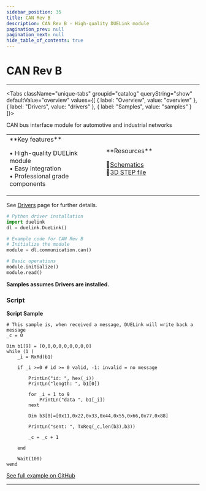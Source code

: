 ```yaml
---
sidebar_position: 35
title: CAN Rev B
description: CAN Rev B - High-quality DUELink module
pagination_prev: null
pagination_next: null
hide_table_of_contents: true
---
```



# CAN Rev B

<ImageSection 
  product="cmcan-b"
  tagline="High-quality DUELink module"
/>

---

<Tabs className="unique-tabs" groupid="catalog" queryString="show" defaultValue="overview"
  values={[
    {
        label: "Overview",
        value: "overview"
    },
    {
        label: "Drivers",
        value: "drivers"
    },
    {
        label: "Samples",
        value: "samples"
    }
]}>

<TabItem value="overview">

CAN bus interface module for automotive and industrial networks

<table><td width='50%'>
**Key features**

• High-quality DUELink module<br/>
• Easy integration<br/>
• Professional grade components<br/>

</td><td width='50%'>
**Resources**
 
📄[Schematics](/sch/gdl-cmcan-b.pdf)<br/>
🔩[3D STEP file](/3d/gdl-cmcan-b.step)<br/>
</td></table>

</TabItem>

<TabItem value="drivers">

See [Drivers](../../engine/drivers) page for further details.

```python
# Python driver installation
import duelink
dl = duelink.DueLink()

# Example code for CAN Rev B
# Initialize the module
module = dl.communication.can()

# Basic operations
module.initialize()
module.read()
```

</TabItem>

<TabItem value="samples">

**Samples assumes Drivers are installed.**

### Script

**Script Sample**

```basic
# This sample is, when received a message, DUELink will write back a message
_c = 0

Dim b1[9] = [0,0,0,0,0,0,0,0,0]
while (1 )
    _i = RxRd(b1)
    
    if _i >=0 # id >= 0 valid, -1: invalid = no message
        
        PrintLn("id: ", hex(_i))
        PrintLn("length: ", b1[0])

        for _i = 1 to 9
            PrintLn("data ", b1[_i])
        next 

        Dim b3[8]=[0x11,0x22,0x33,0x44,0x55,0x66,0x77,0x88]
        
        PrintLn("sent: ", TxReq(_c,len(b3),b3)) 

        _c = _c + 1
        
    end

    Wait(100)
wend
```

[See full example on GitHub](https://github.com/ghi-electronics/duelink-website/tree/main/static/code/samples)

</TabItem>

</Tabs>

---

<OrderSection
    product="DUELink CAN B"
    partnumber="GDL-CMCAN-B"
    price="$19.99"
/>
